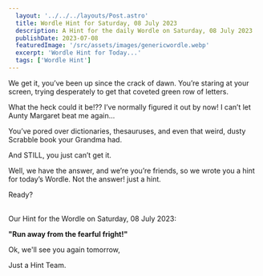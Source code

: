 ```yaml
---
  layout: '../../../layouts/Post.astro'
  title: Wordle Hint for Saturday, 08 July 2023
  description: A Hint for the daily Wordle on Saturday, 08 July 2023
  publishDate: 2023-07-08
  featuredImage: '/src/assets/images/genericwordle.webp'
  excerpt: 'Wordle Hint for Today...'
  tags: ['Wordle Hint']
---
```


  We get it, you’ve been up since the crack of dawn. You’re staring at your screen, trying desperately to get that coveted green row of letters. 

  What the heck could it be!??
  I’ve normally figured it out by now!
  I can’t let Aunty Margaret beat me again… 

  You’ve pored over dictionaries, thesauruses, and even that weird, dusty Scrabble book your Grandma had.

  And STILL, you just can’t get it. 

  Well, we have the answer, and we’re you’re friends, so we wrote you a hint for today’s Wordle.
  Not the answer! just a hint. 

  Ready?<br /><br />

  Our Hint for the Wordle on Saturday, 08 July 2023:

  **"Run away from the fearful fright!"**

  Ok, we'll see you again tomorrow, 

  Just a Hint Team.
  